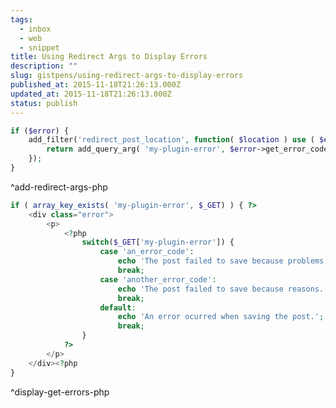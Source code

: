 ```yaml
---
tags:
  - inbox
  - web
  - snippet
title: Using Redirect Args to Display Errors
description: ""
slug: gistpens/using-redirect-args-to-display-errors
published_at: 2015-11-18T21:26:13.000Z
updated_at: 2015-11-18T21:26:13.000Z
status: publish
---
```

```php title="add-redirect-args.php"
if ($error) {
    add_filter('redirect_post_location', function( $location ) use ( $error ) {
        return add_query_arg( 'my-plugin-error', $error->get_error_code(), $location );
    });
}
```

^add-redirect-args-php

```php title="display-get-errors.php"
if ( array_key_exists( 'my-plugin-error', $_GET) ) { ?>
    <div class="error">
        <p>
            <?php
                switch($_GET['my-plugin-error']) {
                    case 'an_error_code':
                        echo 'The post failed to save because problems.';
                        break;
                    case 'another_error_code':
                        echo 'The post failed to save because reasons.';
                        break;
                    default:
                        echo 'An error ocurred when saving the post.';
                        break;
                }
            ?>
        </p>
    </div><?php
}
```

^display-get-errors-php
